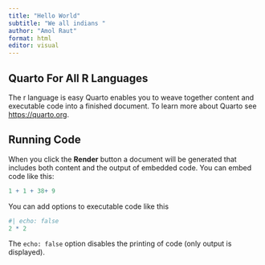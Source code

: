 ```yaml
---
title: "Hello World"
subtitle: "We all indians "
author: "Amol Raut"
format: html
editor: visual
---
```


## Quarto For All R Languages

The r language is easy
Quarto enables you to weave together content and executable code into a finished document. To learn more about Quarto see <https://quarto.org>.

## Running Code

When you click the **Render** button a document will be generated that includes both content and the output of embedded code. You can embed code like this:

```r
1 + 1 + 38+ 9
```

You can add options to executable code like this

```r
#| echo: false
2 * 2
```

The `echo: false` option disables the printing of code (only output is displayed).
